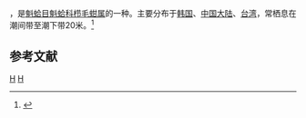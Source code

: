 {{noteTA
|T=zh-cn:褐蚶; zh-tw:大土豆魁蛤;
|1=zh-cn:褐蚶; zh-tw:大土豆魁蛤;
}}
{{Speciesbox
| taxon = Didimarca tenebricum
| binomial_authority = (Reeve, 1844)
}}
{{地区用词4|start=学名：''{{lang|la|Didimarca tenebricum}}''|cn=褐蚶|tw=大土豆魁蛤|as=称}}，是[[魁蛤目|魁蛤目]][[魁蛤科|魁蛤科]][[栉毛蚶属|栉毛蚶属]]的一种。主要分布于[[韩国|韩国]]、[[中国大陆|中国大陆]]、[[台湾|台湾]]，常栖息在潮间带至潮下带20米。<ref>{{cite web|url=http://shell.sinica.edu.tw/chinese/shellbase_detail.php?science_no=2193|title=国际贝库：褐蚶|publisher=台湾贝类资料库|accessdate=2009-08-11|archive-date=2016-03-04|archive-url=https://web.archive.org/web/20160304105058/http://shell.sinica.edu.tw/chinese/shellbase_detail.php?science_no=2193|dead-url=no}}</ref>

== 参考文献 ==
{{reflist}}

{{Taxonbar}}
[[Category:1844年描述的动物|H]]
[[Category:栉毛蚶属|H]]